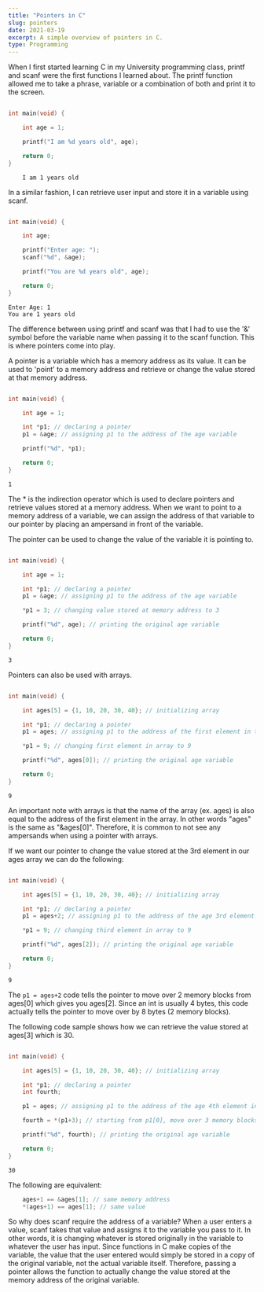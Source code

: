 ---
title: "Pointers in C"
slug: pointers
date: 2021-03-19
excerpt: A simple overview of pointers in C.
type: Programming
---

When I first started learning C in my University programming class, printf and scanf were the first functions I learned about. The printf function allowed me to take a phrase, variable
or a combination of both and print it to the screen.

```c

int main(void) {

    int age = 1;

    printf("I am %d years old", age);

    return 0;
}
```

```
    I am 1 years old
```

In a similar fashion, I can retrieve user input and store it in a variable using scanf.

```c

int main(void) {

    int age;

    printf("Enter age: ");
    scanf("%d", &age);

    printf("You are %d years old", age);

    return 0;
}
```

```
Enter Age: 1
You are 1 years old

```

The difference between using printf and scanf was that I had to use the '&' symbol before the variable name when passing it to the scanf function. This is where pointers come into play.

A pointer is a variable which has a memory address as its value. It can be used to 'point' to a memory address and retrieve or change the value stored at that memory address.

```c

int main(void) {

    int age = 1;

    int *p1; // declaring a pointer
    p1 = &age; // assigning p1 to the address of the age variable

    printf("%d", *p1);

    return 0;
}
```

```
1
```

The \* is the indirection operator which is used to declare pointers and retrieve values stored at a memory address. When we want to point to a memory address of a variable, we can assign
the address of that variable to our pointer by placing an ampersand in front of the variable.

The pointer can be used to change the value of the variable it is pointing to.

```c

int main(void) {

    int age = 1;

    int *p1; // declaring a pointer
    p1 = &age; // assigning p1 to the address of the age variable

    *p1 = 3; // changing value stored at memory address to 3

    printf("%d", age); // printing the original age variable

    return 0;
}
```

```
3
```

Pointers can also be used with arrays.

```c

int main(void) {

    int ages[5] = {1, 10, 20, 30, 40}; // initializing array

    int *p1; // declaring a pointer
    p1 = ages; // assigning p1 to the address of the first element in the age array

    *p1 = 9; // changing first element in array to 9

    printf("%d", ages[0]); // printing the original age variable

    return 0;
}
```

```
9
```

An important note with arrays is that the name of the array (ex. ages) is also equal to the address of the first element in the array. In other words "ages" is the same as "&ages[0]".
Therefore, it is common to not see any ampersands when using a pointer with arrays.

If we want our pointer to change the value stored at the 3rd element in our ages array we can do the following:

```c

int main(void) {

    int ages[5] = {1, 10, 20, 30, 40}; // initializing array

    int *p1; // declaring a pointer
    p1 = ages+2; // assigning p1 to the address of the age 3rd element in the age array

    *p1 = 9; // changing third element in array to 9

    printf("%d", ages[2]); // printing the original age variable

    return 0;
}
```

```
9
```

The `p1 = ages+2` code tells the pointer to move over 2 memory blocks from ages[0] which gives you ages[2]. Since an int is usually 4 bytes, this code actually tells the pointer to
move over by 8 bytes (2 memory blocks).

The following code sample shows how we can retrieve the value stored at ages[3] which is 30.

```c

int main(void) {

    int ages[5] = {1, 10, 20, 30, 40}; // initializing array

    int *p1; // declaring a pointer
    int fourth;

    p1 = ages; // assigning p1 to the address of the age 4th element in the age array

    fourth = *(p1+3); // starting from p1[0], move over 3 memory blocks

    printf("%d", fourth); // printing the original age variable

    return 0;
}
```

```
30
```

The following are equivalent:

```c
    ages+1 == &ages[1]; // same memory address
    *(ages+1) == ages[1]; // same value
```

So why does scanf require the address of a variable? When a user enters a value, scanf takes that value and assigns it to the variable you pass to it. In other
words, it is changing whatever is stored originally in the variable to whatever the user has input. Since functions in C make copies of the variable, the value that the user entered
would simply be stored in a copy of the original variable, not the actual variable itself. Therefore, passing a pointer allows the function to actually change the value stored at
the memory address of the original variable.
